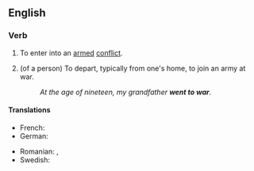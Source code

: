 ==English==

===Verb===
{{en-verb|go<,,went,gone> to war}}

# {{lb|en|intransitive}} To enter into an [[armed]] [[conflict]].
# {{lb|en|intransitive}} (of a person) To depart, typically from one's home, to join an army at war.
#: ''At the age of nineteen, my grandfather '''went to war'''.''

====Translations====
{{trans-top|enter armed conflict}}
* French: {{t|fr|entrer en guerre}}
* German: {{t|de|in den Krieg ziehen}}
{{trans-mid}}
* Romanian: {{t|ro|merge la război}}, {{t|ro|pleca la război}}
* Swedish: {{t|sv|dra ut i krig}}
{{trans-bottom}}